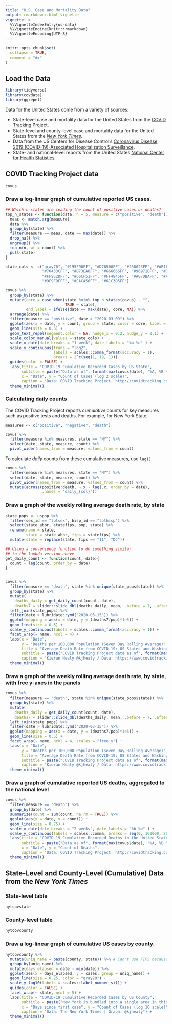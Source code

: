```yaml
---
title: "U.S. Case and Mortality Data"
output: rmarkdown::html_vignette
vignette: >
  %\VignetteIndexEntry{us-data}
  %\VignetteEngine{knitr::rmarkdown}
  %\VignetteEncoding{UTF-8}
---
```


```r
knitr::opts_chunk$set(
  collapse = TRUE,
  comment = "#>"
)
```

## Load the Data

```r
library(tidyverse)
library(covdata)
library(ggrepel)
```

Data for the United States come from a variety of sources:

- State-level case and mortality data for the United States from the [COVID Tracking Project](https://covidtracking.com). 
- State-level and county-level case and mortality data for the United States from the [_New York Times_](https://github.com/nytimes/covid-19-data).
- Data from the US Centers for Disease Control's [Coronavirus Disease 2019 (COVID-19)-Associated Hospitalization Surveillance](https://gis.cdc.gov/grasp/covidnet/COVID19_3.html). 
- State- and national-level reports from the United States [National Center for Health Statistics](https://www.cdc.gov/nchs/).


## COVID Tracking Project data

```r
covus
```

### Draw a log-linear graph of cumulative reported US cases.

```r
## Which n states are leading the count of positive cases or deaths?
top_n_states <- function(data, n = 5, measure = c("positive", "death")) {
  meas <- match.arg(measure)
  data %>%
  group_by(state) %>%
  filter(measure == meas, date == max(date)) %>%
  drop_na() %>%
  ungroup() %>%
  top_n(n, wt = count) %>%
  pull(state)
}

state_cols <- c("gray70", "#195F90FF", "#D76500FF", "#238023FF", "#AB1F20FF", "#7747A3FF", 
                "#70453CFF", "#D73EA8FF", "#666666FF", "#96971BFF", "#1298A6FF", "#6F9BD6FF", 
                "#FF952DFF", "#66CF51FF", "#FF4945FF", "#A07DBAFF", "#AC7368FF", "#EF69A2FF", 
                "#9F9F9FFF", "#CACA56FF", "#61C3D5FF")

covus %>%
  group_by(state) %>%
  mutate(core = case_when(state %nin% top_n_states(covus) ~ "",
                          TRUE ~ state),
         end_label = ifelse(date == max(date), core, NA)) %>%
  arrange(date) %>%
  filter(measure == "positive", date > "2020-03-09") %>%
  ggplot(aes(x = date, y = count, group = state, color = core, label = end_label)) + 
  geom_line(size = 0.5) + 
  geom_text_repel(segment.color = NA, nudge_x = 0.2, nudge_y = 0.1) + 
  scale_color_manual(values = state_cols) + 
  scale_x_date(date_breaks = "1 week", date_labels = "%b %e" ) + 
  scale_y_continuous(trans = "log2",
                     labels = scales::comma_format(accuracy = 1),
                     breaks = 2^c(seq(1, 19, 1))) +
  guides(color = FALSE) + 
  labs(title = "COVID-19 Cumulative Recorded Cases by US State",
       subtitle = paste("Data as of", format(max(covus$date), "%A, %B %e, %Y")),
       x = "Date", y = "Count of Cases (log 2 scale)", 
       caption = "Data: COVID Tracking Project, http://covidtracking.com | Graph: @kjhealy") + 
  theme_minimal()
```

### Calculating daily counts

The COVID Tracking Project reports _cumulative_ counts for key measures such as positive tests and deaths. For example, for New York State:

```r

measures <- c("positive", "negative", "death")

covus %>%
  filter(measure %in% measures, state == "NY") %>%
  select(date, state, measure, count) %>%
  pivot_wider(names_from = measure, values_from = count)

```

To calculate _daily_ counts from these cumulative measures, use `lag()`.

```r

covus %>%
  filter(measure %in% measures, state == "NY") %>%
  select(date, state, measure, count) %>%
  pivot_wider(names_from = measure, values_from = count) %>%
  mutate(across(positive:death, ~.x - lag(.x, order_by = date), 
                .names = "daily_{col}"))


```


### Draw a graph of the weekly rolling average death rate, by state

```r

state_pops <- uspop %>%
  filter(sex_id == "totsex", hisp_id == "tothisp") %>%
  select(state_abbr, statefips, pop, state) %>%
  rename(name = state, 
         state = state_abbr, fips = statefips) %>%
  mutate(state = replace(state, fips == "11", "DC"))

## Using a convenience function to do something similar
## to the lambda version above
get_daily_count <- function(count, date){
  count - lag(count, order_by = date)
}


covus %>%
  filter(measure == "death", state %in% unique(state_pops$state)) %>%
  group_by(state) %>%
  mutate(
    deaths_daily = get_daily_count(count, date), 
    deaths7 = slider::slide_dbl(deaths_daily, mean, .before = 7, .after = 0, na.rm = TRUE)) %>%
  left_join(state_pops) %>%
  filter(date > lubridate::ymd("2020-03-15")) %>%
  ggplot(mapping = aes(x = date, y = (deaths7/pop)*1e5)) + 
  geom_line(size = 0.5) + 
  scale_y_continuous(labels = scales::comma_format(accuracy = 1)) + 
  facet_wrap(~ name, ncol = 4) +
  labs(x = "Date", 
       y = "Deaths per 100,000 Population (Seven Day Rolling Average)", 
       title = "Average Death Rate from COVID-19: US States and Washington, DC", 
       subtitle = paste("COVID Tracking Project data as of", format(max(covnat$date), "%A, %B %e, %Y")), 
       caption = "Kieran Healy @kjhealy / Data: https://www.covidtracking.com/") +
  theme_minimal()

```


### Draw a graph of the weekly rolling average death rate, by state, with free y-axes in the panels

```r

covus %>%
  filter(measure == "death", state %in% unique(state_pops$state)) %>%
  group_by(state) %>%
  mutate(
    deaths_daily = get_daily_count(count, date), 
    deaths7 = slider::slide_dbl(deaths_daily, mean, .before = 7, .after = 0, na.rm = TRUE)) %>%
  left_join(state_pops) %>%
  filter(date > lubridate::ymd("2020-03-15")) %>%
  ggplot(mapping = aes(x = date, y = (deaths7/pop)*1e5)) + 
  geom_line(size = 0.5) + 
  facet_wrap(~ name, ncol = 4, scales = "free_y") +
  labs(x = "Date", 
       y = "Deaths per 100,000 Population (Seven Day Rolling Average)", 
       title = "Average Death Rate from COVID-19: US States and Washington, DC. Free scales.", 
       subtitle = paste("COVID Tracking Project data as of", format(max(covnat$date), "%A, %B %e, %Y")), 
       caption = "Kieran Healy @kjhealy / Data: https://www.covidtracking.com/") +
  theme_minimal()

```


### Draw a graph of cumulative reported US deaths, aggregated to the national level

```r
covus %>%
  filter(measure == "death") %>%
  group_by(date) %>%
  summarize(count = sum(count, na.rm = TRUE)) %>%
  ggplot(aes(x = date, y = count)) + 
  geom_line(size = 0.75) + 
  scale_x_date(date_breaks = "2 weeks", date_labels = "%b %e" ) + 
  scale_y_continuous(labels = scales::comma, breaks = seq(0, 160000, 20000)) + 
  labs(title = "COVID-19 Cumulative Recorded Deaths in the United States",
       subtitle = paste("Data as of", format(max(covus$date), "%A, %B %e, %Y"), "Recorded counts underestimate total mortality."),
       x = "Date", y = "Count of Deaths", 
       caption = "Data: COVID Tracking Project, http://covidtracking.com | Graph: @kjhealy") + 
  theme_minimal()
```

## State-Level and County-Level (Cumulative) Data from the _New York Times_


### State-level table

```r
nytcovstate
```

### County-level table

```r
nytcovcounty
```

### Draw a log-linear graph of cumulative US cases by county.

```r
nytcovcounty %>%
  mutate(uniq_name = paste(county, state)) %>% # Can't use FIPS because of how the NYT bundled cities
  group_by(uniq_name) %>%
  mutate(days_elapsed = date - min(date)) %>%
  ggplot(aes(x = days_elapsed, y = cases, group = uniq_name)) + 
  geom_line(size = 0.25, color = "gray20") + 
  scale_y_log10(labels = scales::label_number_si()) + 
  guides(color = FALSE) + 
  facet_wrap(~ state, ncol = 5) + 
  labs(title = "COVID-19 Cumulative Recorded Cases by US County",
       subtitle = paste("New York is bundled into a single area in this data.\nData as of", format(max(nytcovcounty$date), "%A, %B %e, %Y")),
       x = "Days since first case", y = "Count of Cases (log 10 scale)", 
       caption = "Data: The New York Times | Graph: @kjhealy") + 
  theme_minimal()

```

